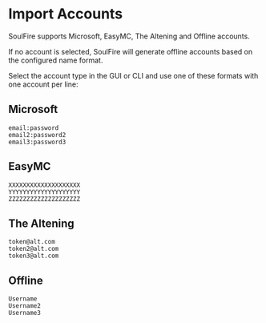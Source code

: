 # Import Accounts

SoulFire supports Microsoft, EasyMC, The Altening and Offline accounts.

If no account is selected, SoulFire will generate offline accounts based on the configured name format.

Select the account type in the GUI or CLI and use one of these formats with one account per line:

## Microsoft

```text
email:password
email2:password2
email3:password3
```

## EasyMC

```text
XXXXXXXXXXXXXXXXXXXX
YYYYYYYYYYYYYYYYYYYY
ZZZZZZZZZZZZZZZZZZZZ
```

## The Altening

```text
token@alt.com
token2@alt.com
token3@alt.com
```

## Offline

```text
Username
Username2
Username3
```
